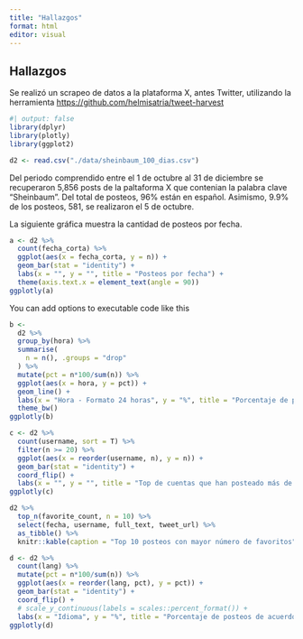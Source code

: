 ```yaml
---
title: "Hallazgos"
format: html
editor: visual
---
```


## Hallazgos

Se realizó un scrapeo de datos a la plataforma X, antes Twitter, utilizando la herramienta <https://github.com/helmisatria/tweet-harvest>

```r
#| output: false
library(dplyr)
library(plotly)
library(ggplot2)
```

```r
d2 <- read.csv("./data/sheinbaum_100_dias.csv")
```

Del periodo comprendido entre el 1 de octubre al 31 de diciembre se recuperaron 5,856 posts de la paltaforma X que contenian la palabra clave "Sheinbaum". Del total de posteos, 96% están en español. Asimismo, 9.9% de los posteos, 581, se realizaron el 5 de octubre.

La siguiente gráfica muestra la cantidad de posteos por fecha.

```r
a <- d2 %>% 
  count(fecha_corta) %>% 
  ggplot(aes(x = fecha_corta, y = n)) +
  geom_bar(stat = "identity") +
  labs(x = "", y = "", title = "Posteos por fecha") +
  theme(axis.text.x = element_text(angle = 90)) 
ggplotly(a)
```

You can add options to executable code like this

```r
b <- 
  d2 %>% 
  group_by(hora) %>% 
  summarise(
    n = n(), .groups = "drop"
  ) %>% 
  mutate(pct = n*100/sum(n)) %>% 
  ggplot(aes(x = hora, y = pct)) +
  geom_line() +
  labs(x = "Hora - Formato 24 horas", y = "%", title = "Porcentaje de posteos por hora") +
  theme_bw()
ggplotly(b)
```

```r
c <- d2 %>% 
  count(username, sort = T) %>% 
  filter(n >= 20) %>% 
  ggplot(aes(x = reorder(username, n), y = n)) +
  geom_bar(stat = "identity") +
  coord_flip() +
  labs(x = "", y = "", title = "Top de cuentas que han posteado más de 20 veces")
ggplotly(c)
```

```r
d2 %>% 
  top_n(favorite_count, n = 10) %>% 
  select(fecha, username, full_text, tweet_url) %>% 
  as_tibble() %>% 
  knitr::kable(caption = "Top 10 posteos con mayor número de favoritos")
```

```r
d <- d2 %>% 
  count(lang) %>% 
  mutate(pct = n*100/sum(n)) %>% 
  ggplot(aes(x = reorder(lang, pct), y = pct)) +
  geom_bar(stat = "identity") +
  coord_flip() +
  # scale_y_continuous(labels = scales::percent_format()) +
  labs(x = "Idioma", y = "%", title = "Porcentaje de posteos de acuerdo al idioma")
ggplotly(d)
```
